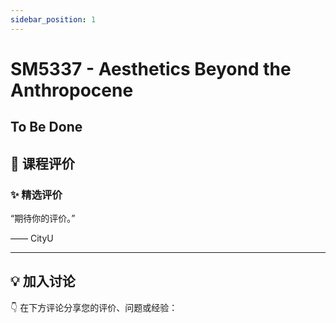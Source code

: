 ```yaml
---
sidebar_position: 1
---
```



# SM5337 - Aesthetics Beyond the Anthropocene

## To Be Done

## **💬 课程评价**

### ✨ **精选评价**
<div className={commentStyles.commentBox}>
    <p className={commentStyles.commentText}>
        “期待你的评价。”
    </p>
    <p className={commentStyles.commentAuthor}>—— CityU</p>
</div>

---

## **💡 加入讨论**

👇 在下方评论分享您的评价、问题或经验：
<Utterances />
